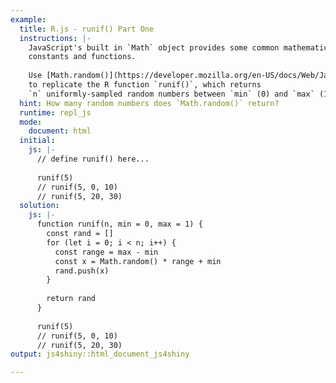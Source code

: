 ```yaml
---
example:
  title: R.js - runif() Part One
  instructions: |-
    JavaScript's built in `Math` object provides some common mathematical
    constants and functions.
    
    Use [Math.random()](https://developer.mozilla.org/en-US/docs/Web/JavaScript/Reference/Global_Objects/Math/random) 
    to replicate the R function `runif()`, which returns
    `n` uniformly-sampled random numbers between `min` (0) and `max` (1).
  hint: How many random numbers does `Math.random()` return?
  runtime: repl_js
  mode:
    document: html
  initial:
    js: |-
      // define runif() here...
      
      runif(5)
      // runif(5, 0, 10)
      // runif(5, 20, 30)
  solution:
    js: |-
      function runif(n, min = 0, max = 1) {
        const rand = []
        for (let i = 0; i < n; i++) {
          const range = max - min
          const x = Math.random() * range + min
          rand.push(x)
        }
      
        return rand
      }
      
      runif(5)
      // runif(5, 0, 10)
      // runif(5, 20, 30)
output: js4shiny::html_document_js4shiny

---
```

<div><!--for pandoc-->

</div><!--for pandoc-->
